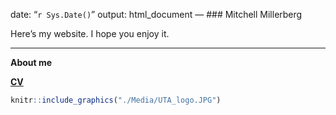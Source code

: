 
date: "`r Sys.Date()`"
output: html_document
---
### Mitchell Millerberg

Here's my website. I hope you enjoy it. 


___
**About me**


**[CV]("/mitch-millerberg.github.io/About_Me")**



```r
knitr::include_graphics("./Media/UTA_logo.JPG")

```

